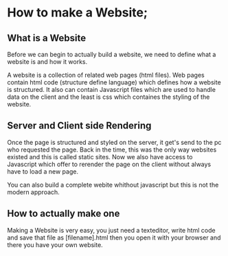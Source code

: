 # How to make a Website;

## What is a Website

Before we can begin to actually build a website, we need to define what a website is and how it works.

A website is a collection of related web pages (html files).
Web pages contain html code (structure define language) which defines how a website is structured.
It also can contain Javascript files which are used to handle data on the client 
and the least is css which containes the styling of the website.

## Server and Client side Rendering

Once the page is structured and styled on the server, it get's send to the pc who requested the page.
Back in the time, this was the only way websites existed and this is called static sites.
Now we also have access to Javascript which offer to rerender the page on the client without always have to load a new page.

You can also build a complete webite whithout javascript but this is not the modern approach.

## How to actually make one

Making a Website is very easy, you just need a texteditor, write html code and save that file as [filename].html
then you open it with your browser and there you have your own website.





